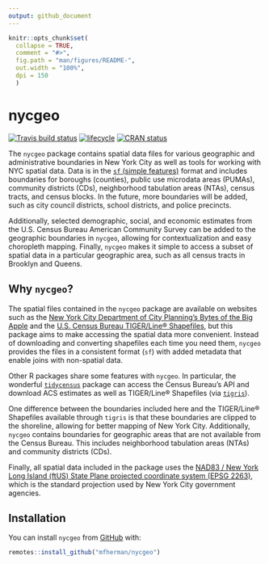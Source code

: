 ```yaml
---
output: github_document
---
```


<!-- README.md is generated from README.Rmd. Please edit that file -->

```r
knitr::opts_chunk$set(
  collapse = TRUE,
  comment = "#>",
  fig.path = "man/figures/README-",
  out.width = "100%",
  dpi = 150
  )
```
# nycgeo

[![Travis build status](https://travis-ci.org/mfherman/nycgeo.svg?branch=master)](https://travis-ci.org/mfherman/nycgeo)
[![lifecycle](https://img.shields.io/badge/lifecycle-experimental-orange.svg)](https://www.tidyverse.org/lifecycle/#experimental)
[![CRAN status](https://www.r-pkg.org/badges/version/nycgeo)](https://cran.r-project.org/package=nycgeo)
  
The `nycgeo` package contains spatial data files for various geographic and administrative boundaries in New York City as well as tools for working with NYC spatial data. Data is in the [`sf` (simple features)](https://r-spatial.github.io/sf/) format and includes boundaries for boroughs (counties), public use microdata areas (PUMAs), community districts (CDs), neighborhood tabulation areas (NTAs), census tracts, and census blocks. In the future, more boundaries will be added, such as city council districts, school districts, and police precincts.

Additionally, selected demographic, social, and economic estimates from the U.S. Census Bureau American Community Survey can be added to the geographic boundaries in `nycgeo`, allowing for contextualization and easy choropleth mapping. Finally, `nycgeo` makes it simple to access a subset of spatial data in a particular geographic area, such as all census tracts in Brooklyn and Queens.

## Why `nycgeo`?

The spatial files contained in the `nycgeo` package are available on websites such as the [New York City Department of City Planning's Bytes of the Big Apple](https://www1.nyc.gov/site/planning/data-maps/open-data.page#district_political) and the [U.S. Census Bureau TIGER/Line® Shapefiles](https://www.census.gov/geo/maps-data/data/tiger-line.html), but this package aims to make accessing the spatial data more convenient. Instead of downloading and converting shapefiles each time you need them, `nycgeo` provides the files in a consistent format (`sf`) with added metadata that enable joins with non-spatial data.

Other R packages share some features with `nycgeo`. In particular, the wonderful [`tidycensus`](https://walkerke.github.io/tidycensus/) package can access the Census Bureau's API and download ACS estimates as well as TIGER/Line® Shapefiles (via [`tigris`](https://github.com/walkerke/tigris)). 

One difference between the boundaries included here and the TIGER/Line® Shapefiles available through `tigris` is that these boundaries are clipped to the shoreline, allowing for better mapping of New York City. Additionally, `nycgeo` contains boundaries for geographic areas that are not available from the Census Bureau. This includes neighborhood tabulation areas (NTAs) and community districts (CDs).

Finally, all spatial data included in the package uses the [NAD83 / New York Long Island (ftUS) State Plane projected coordinate system (EPSG 2263)](https://epsg.io/2263), which is the standard projection used by New York City government agencies.


## Installation

You can install `nycgeo` from [GitHub](https://https://github.com/mfherman/nycgeo) with:

``` r
remotes::install_github("mfherman/nycgeo")
```
